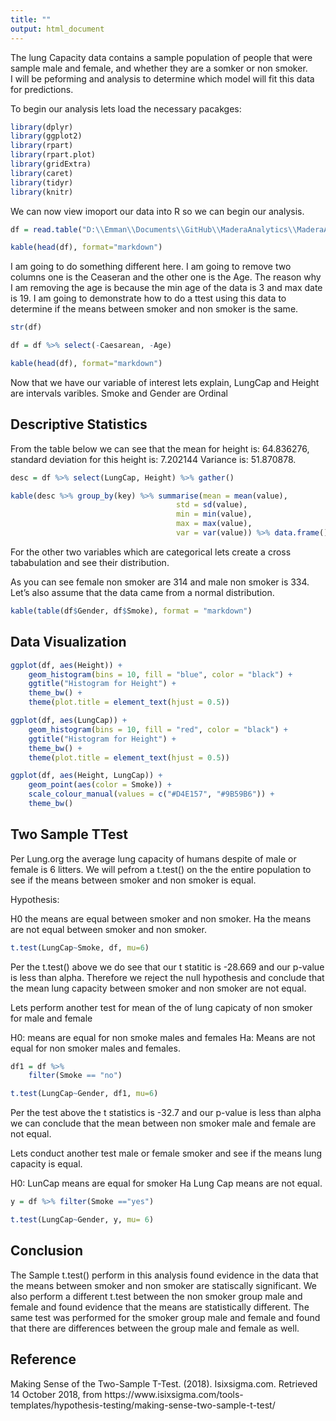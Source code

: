 ```yaml
---
title: ""
output: html_document
---
```


The lung Capacity data contains a sample population of people that were sample male and female, and whether they are a somker or non smoker.  
I will be peforming and analysis to determine which model will fit this data for predictions.  

To begin our analysis lets load the necessary pacakges:   

```r
library(dplyr)
library(ggplot2)
library(rpart)
library(rpart.plot)
library(gridExtra)
library(caret)
library(tidyr)
library(knitr)
```

We can now view imoport our data into R so we can begin our analysis.  

```r
df = read.table("D:\\Emman\\Documents\\GitHub\\MaderaAnalytics\\MaderaAnalytics\\MaderaAnalytics\\DataSources\\LungCapData.txt", header = TRUE)

kable(head(df), format="markdown")
```

I am going to do something different here.   I am going to remove two columns one is the Ceaseran and the other one is the Age. 
The reason why I am removing the age is because the min age of the data is 3 and max date is 19.  I am going to demonstrate how to do a ttest using this data to determine if the means between smoker and non smoker is the same. 

```r
str(df)

df = df %>% select(-Caesarean, -Age)

kable(head(df), format="markdown")
```   

Now that we have our variable of interest lets explain, LungCap and Height are intervals varibles.  Smoke and Gender are Ordinal

<h2>Descriptive Statistics</h2> 


From the table below we can see that the mean for height is: 64.836276, standard deviation for this height is: 7.202144 Variance is: 51.870878.  


```r
desc = df %>% select(LungCap, Height) %>% gather()

kable(desc %>% group_by(key) %>% summarise(mean = mean(value),
                                     std = sd(value),
                                     min = min(value),
                                     max = max(value),
                                     var = var(value)) %>% data.frame(), format = "markdown") 

```
For the other two variables which are categorical lets create a cross tababulation and see their distribution. 

As you can see female non smoker are 314 and male non smoker is 334.  Let's also assume that the data came from a normal distribution.    

```r
kable(table(df$Gender, df$Smoke), format = "markdown")
```

<h2>Data Visualization</h2>

```r
ggplot(df, aes(Height)) +
    geom_histogram(bins = 10, fill = "blue", color = "black") +
    ggtitle("Histogram for Height") +
    theme_bw() +
    theme(plot.title = element_text(hjust = 0.5))

```

```r
ggplot(df, aes(LungCap)) +
    geom_histogram(bins = 10, fill = "red", color = "black") +
    ggtitle("Histogram for Height") +
    theme_bw() +
    theme(plot.title = element_text(hjust = 0.5))

```

```r

ggplot(df, aes(Height, LungCap)) +
    geom_point(aes(color = Smoke)) +
    scale_colour_manual(values = c("#D4E157", "#9B59B6")) +
    theme_bw()

```

<h2>Two Sample TTest</h2> 

Per Lung.org the average lung capacity of humans despite of male or female is 6 litters.  We will pefrom a t.test() on the the entire population to see if the means between smoker and non smoker is equal. 

Hypothesis: 

H0 the means are equal between smoker and non smoker. 
Ha the means are not equal between smoker and non smoker.  

```r
t.test(LungCap~Smoke, df, mu=6)

```
Per the t.test() above we do see that  our t statitic is -28.669 and our p-value is less than alpha.  Therefore we reject the null hypothesis and conclude that the mean lung capacity between smoker and non smoker are not equal.  

Lets perform another test for mean of the of lung capicaty of non smoker for male and female 

H0: means are equal for non smoke males and females 
Ha: Means are not equal for non smoker males and females.  

```r
df1 = df %>%
    filter(Smoke == "no") 

t.test(LungCap~Gender, df1, mu=6)
```
Per the test above the t statistics is -32.7 and our p-value is less than alpha we can conclude that the mean between non smoker male and female are not equal.  

Lets conduct another test male or female smoker and see if the means lung capacity is equal.   

H0: LunCap means are equal for smoker 
Ha Lung Cap means are not equal.  

```r
y = df %>% filter(Smoke =="yes")

t.test(LungCap~Gender, y, mu= 6)
```
<h2>Conclusion</h2> 
The Sample t.test() perform in this analysis found evidence in the data that the means between smoker and non smoker are statiscally significant.  We also perform a different t.test between the non smoker group male and female and found evidence that the means are statistically different. The same test was performed for the smoker group male and female and found that there are differences between the group male and female as well.  

<h2>Reference</h2> 

Making Sense of the Two-Sample T-Test. (2018). Isixsigma.com. Retrieved 14 October 2018, from https://www.isixsigma.com/tools-templates/hypothesis-testing/making-sense-two-sample-t-test/